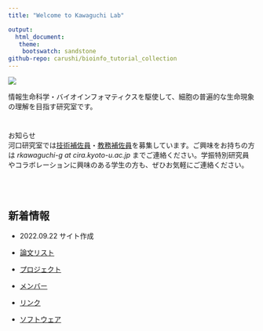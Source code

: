 ```yaml
---
title: "Welcome to Kawaguchi Lab"

output: 
  html_document:
   theme:
    bootswatch: sandstone 
github-repo: carushi/bioinfo_tutorial_collection
---
```



<p>

![](figures/general_figures/lab_intro.png)
</p>

情報生命科学・バイオインフォマティクスを駆使して、細胞の普遍的な生命現象の理解を目指す研究室です。


# {.row}

<div class="card">
  <div class="card-header">お知らせ</div>
  <div class="card-body">河口研究室では[技術補佐員](https://www.kyoto-u.ac.jp/sites/default/files/2022-08/220805_1500-b8ba0be6487075389e2a7a92d9bb9f31.pdf)・[教務補佐員](https://www.kyoto-u.ac.jp/sites/default/files/2022-08/220805_1300-860f5b99260a3fb1c69e252d7323d7d2.pdf)を募集しています。ご興味をお持ちの方は *rkawaguchi-g at cira.kyoto-u.ac.jp* までご連絡ください。学振特別研究員やコラボレーションに興味のある学生の方も、ぜひお気軽にご連絡ください。</div>
</div>


<br/>
<br/>

## 新着情報 {.col-md-9}

- 2022.09.22 サイト作成

 - [論文リスト](publication.html)
 - [プロジェクト](project.html)
 - [メンバー](members.html)
 - [リンク](link.html)
 - [ソフトウェア](software.html)

